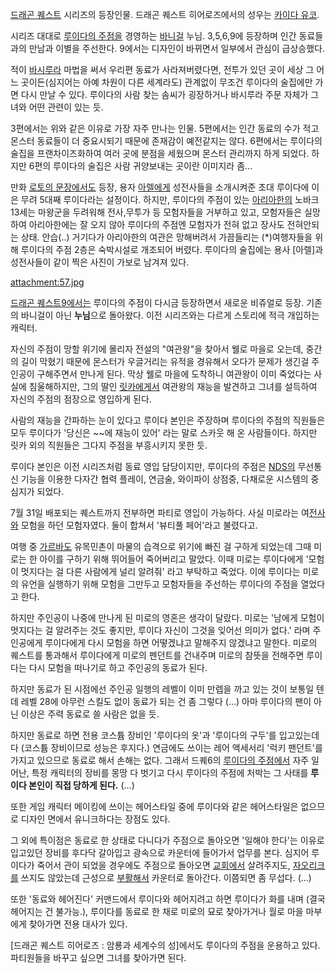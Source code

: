 [[드래곤 퀘스트]] 시리즈의 등장인물. 드래곤 퀘스트 히어로즈에서의 성우는 [[카이다 유코]].

시리즈 대대로 [[루이다의 주점]]을 경영하는 [[바니걸]] 누님. 3,5,6,9에 등장하며 인간 동료들과의 만남과 이별을 주선한다. 9에서는 디자인이 바뀌면서 일부에서 관심이 급상승했다.

적이 [[바시루라]] 마법을 써서 우리편 동료가 사라져버렸다면, 전투가 있던 곳이 세상 그 어느 곳이든(심지어는 아예 차원이 다른 세계라도) 관계없이 무조건 루이다의 술집에만 가면 다시 만날 수 있다. 루이다의 사람 찾는 솜씨가 굉장하거나 바시루라 주문 자체가 그녀와 어떤 관련이 있는 듯.

3편에서는 위와 같은 이유로 가장 자주 만나는 인물. 5편에서는 인간 동료의 수가 적고 몬스터 동료들이 더 중요시되기 때문에 존재감이 예전같지는 않다. 6편에서는 루이다의 술집을 프랜차이즈화하여 여러 곳에 분점을 세웠으며 몬스터 관리까지 하게 되었다. 하지만 6편의 루이다의 술집은 사람 귀양보내는 곳이란 이미지라 좀...

만화 [[로토의 문장]]에서도 등장, 용자 [[아렐]]에게 성전사들을 소개시켜준 초대 루이다에 이은 무려 5대째 루이다라는 설정이다. 하지만, 루이다의 주점이 있는 [[아리아한]]의 노바크 13세는 마왕군을 두려워해 전사,무투가 등 모험자들을 거부하고 있고, 모험자들은 실망하여 아리아한에는 잘 오지 않아 루이다의 주점엔 모험자가 전혀 없고 장사도 전혀안되는 상태. 안습(..) 거기다가 아리아한의 여관은 망해버려서 가끔들리는 (*)여행자들을 위해 루이다의 주점 2층은 숙박시설로 개조되어 버렸다. 루이다의 술집에는 용사 [아렐]과 성전사들이 같이 찍은 사진이 가보로 남겨져 있다.
 

attachment:57.jpg

[[드래곤 퀘스트9]]에서는 루이다의 주점이 다시금 등장하면서 새로운 비쥬얼로 등장. 기존의 바니걸이 아닌 '''누님'''으로 돌아왔다. 이전 시리즈와는 다르게 스토리에 적극 개입하는 캐릭터.

자신의 주점이 망할 위기에 몰리자 전설의 "여관왕"을 찾아서 웰로 마을로 오는데, 중간의 길이 막혔기 때문에 몬스터가 우글거리는 유적을 경유해서 오다가 문제가 생긴걸 주인공이 구해주면서 만나게 된다. 막상 웰로 마을에 도착하니 여관왕이 이미 죽었다는 사실에 침울해하지만, 그의 딸인 [[릿카]]에게서 여관왕의 재능을 발견하고 그녀를 설득하여 자신의 주점의 점장으로 영입하게 된다.

사람의 재능을 간파하는 눈이 있다고 루이다 본인은 주장하며 루이다의 주점의 직원들은 모두 루이다가 '당신은 ~~에 재능이 있어' 라는 말로 스카웃 해 온 사람들이다. 하지만 릿카 외의 직원들은 그다지 주점을 부흥시키지 못한 듯.

루이다 본인은 이전 시리즈처럼 동료 영입 담당이지만, 루이다의 주점은 [[NDS]]의 무선통신 기능을 이용한 다자간 협력 플레이, 연금술, 와이파이 상점중, 다채로운 시스템의 중심지가 되었다.

7월 31일 배포되는 퀘스트까지 전부하면 파티로 영입이 가능하다. 사실 미로라는 여[[전사]]와 모험을 하던 모험자였다. 둘이 합쳐서 '뷰티풀 페어'라고 불렸다고.

여행 중 [[가르바도]] 유목민촌이 마물의 습격으로 위기에 빠진 걸 구하게 되었는데 그때 미로는 한 아이를 구하기 위해 뛰어들어 죽어버리고 말았다. 이때 미로는 루이다에게 '모험이 멋지다는 걸 다른 사람에게 널리 알려줘' 라고 부탁하고 죽었다. 이에 루이다는 미로의 유언을 실행하기 위해 모험을 그만두고 모험자들을 주선하는 루이다의 주점을 열었다고 한다.

하지만 주인공이 나중에 만나게 된 미로의 영혼은 생각이 달랐다. 미로는 '남에게 모험이 멋지다는 걸 알려주는 것도 좋지만, 루이다 자신이 그것을 잊어선 의미가 없다.' 라며 주인공에게 루이다에게 다시 모험을 하면 어떻겠냐고 말해주지 않겠냐고 말한다. 미로의 퀘스트를 통과해서 루이다에게 미로의 펜던트를 건내주며 미로의 참뜻을 전해주면 루이다는 다시 모험을 떠나기로 하고 주인공의 동료가 된다.

하지만 동료가 된 시점에선 주인공 일행의 레벨이 이미 만렙을 까고 있는 것이 보통일 텐데 레벨 28에 아무런 스킬도 없이 동료가 되는 건 좀 그렇다 (…) 아마 루이다의 팬이 아닌 이상은 주력 동료로 쓸 사람은 없을 듯.

하지만 동료로 하면 전용 코스튬 장비인 '루이다의 옷'과 '루이다의 구두'를 입고있는데다 (코스튬 장비이므로 성능은 후지다.) 연금에도 쓰이는 레어 액세서리 '럭키 팬던트'를 가지고 있으므로 동료로 해서 손해는 없다. 그래서 드퀘6의 [[루이다의 주점]]에서 자주 일어난, 특정 캐릭터의 장비를 몽땅 다 벗기고 다시 루이다의 주점에 처박는 그 사태를 '''루이다 본인이 직접 당하게 된다.''' (…)

또한 게임 캐릭터 메이킹에 쓰이는 헤어스타일 중에 루이다와 같은 헤어스타일은 없으므로 디자인 면에서 유니크하다는 장점도 있다.

그 외에 특이점은 동료로 한 상태로 다니다가 주점으로 돌아오면 '일해야 한다'는 이유로 입고있던 장비를 후다닥 갈아입고 광속으로 카운터에 들어가서 업무를 본다. 심지어 루이다가 죽어서 관이 되었을 경우에도 주점으로 돌아오면 [[교회]]에서 살려주지도, [[자오리크]]를 쓰지도 않았는데 근성으로 [[부활]]해서 카운터로 돌아간다. 이쯤되면 좀 무섭다. (…)

또한 '동료와 헤어진다' 커맨드에서 루이다와 헤어지려고 하면 루이다가 화를 내며 (결국 헤어지는 건 불가능.), 루이다를 동료로 한 채로 미로의 묘로 찾아가거나 월로 마을 마부에게 찾아가면 전용 대사가 있다.

[드래곤 퀘스트 히어로즈 : 암룡과 세계수의 성]에서도 루이다의 주점을 운용하고 있다. 파티원들을 바꾸고 싶으면 그녀를 찾아가면 된다.
